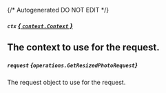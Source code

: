 {/* Autogenerated DO NOT EDIT  */}

##### `ctx` [*{ `context.Context` }*](https://pkg.go.dev/context#Context)
The context to use for the request.
---
##### `request` *{`operations.GetResizedPhotoRequest`}*
The request object to use for the request.

<Collapsible openLabel={Labels.showProperties} closeLabel={Labels.hideProperties}>
  <GetResizedPhotoRequest />
</Collapsible>


